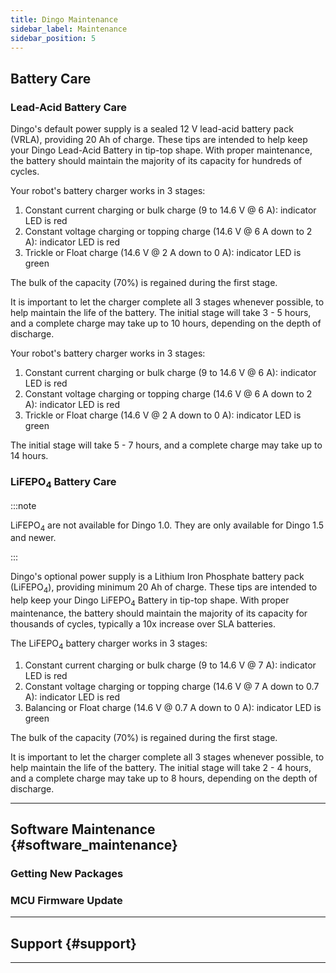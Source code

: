 ```yaml
---
title: Dingo Maintenance
sidebar_label: Maintenance
sidebar_position: 5
---
```


<ComponentIntroductionDingo />

## Battery Care

### Lead-Acid Battery Care

Dingo's default power supply is a sealed 12 V lead-acid battery pack (VRLA), providing 20 Ah of charge.
These tips are intended to help keep your Dingo Lead-Acid Battery in tip-top shape.
With proper maintenance, the battery should maintain the majority of its capacity for hundreds of cycles.

<ComponentLeadAcidBatteryCare />

Your robot's battery charger works in 3 stages:

1.  Constant current charging or bulk charge (9 to 14.6 V @ 6 A): indicator LED is red
2.  Constant voltage charging or topping charge (14.6 V @ 6 A down to 2 A): indicator LED is red
3.  Trickle or Float charge (14.6 V @ 2 A down to 0 A): indicator LED is green

The bulk of the capacity (70%) is regained during the first stage.

It is important to let the charger complete all 3 stages whenever possible, to help maintain the life of the battery.
The initial stage will take 3 - 5 hours, and a complete charge may take up to 10 hours, depending on the
depth of discharge.

<ComponentLeadAcidBatteryCareTips />

Your robot's battery charger works in 3 stages:

1. Constant current charging or bulk charge (9 to 14.6 V @ 6 A): indicator LED is red
2. Constant voltage charging or topping charge (14.6 V @ 6 A down to 2 A): indicator LED is red
3. Trickle or Float charge (14.6 V @ 2 A down to 0 A): indicator LED is green

The initial stage will take 5 - 7 hours, and a complete charge may take up to 14 hours.

### LiFEPO<sub>4</sub> Battery Care

:::note

LiFEPO<sub>4</sub> are not available for Dingo 1.0. They are only available for Dingo 1.5 and newer.

:::

Dingo's optional power supply is a Lithium Iron Phosphate battery pack (LiFEPO<sub>4</sub>),
providing minimum 20 Ah of charge. These tips are intended to help keep your Dingo LiFEPO<sub>4</sub> Battery
in tip-top shape. With proper maintenance, the battery should maintain the majority of its capacity for
thousands of cycles, typically a 10x increase over SLA batteries.

The LiFEPO<sub>4</sub> battery charger works in 3 stages:

1. Constant current charging or bulk charge (9 to 14.6 V @ 7 A): indicator LED is red
2. Constant voltage charging or topping charge (14.6 V @ 7 A down to 0.7 A): indicator LED is red
3. Balancing or Float charge (14.6 V @ 0.7 A down to 0 A): indicator LED is green

The bulk of the capacity (70%) is regained during the first stage.

It is important to let the charger complete all 3 stages whenever possible, to help maintain the life of the battery.
The initial stage will take 2 - 4 hours, and a complete charge may take up to 8 hours, depending on the depth of discharge.

<ComponentLifepo4BatteryCareTips />

---

## Software Maintenance {#software_maintenance}

### Getting New Packages

<GettingNewPackages />

### MCU Firmware Update

<ClearpathFirmware/>

---

## Support {#support}

<Support />

---
